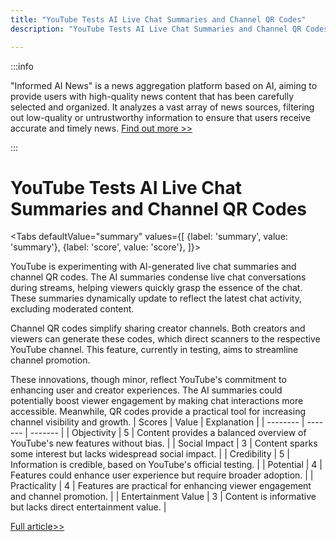 ```yaml
---
title: "YouTube Tests AI Live Chat Summaries and Channel QR Codes"
description: "YouTube Tests AI Live Chat Summaries and Channel QR Codes"

---
```



:::info

"Informed AI News" is a news aggregation platform based on AI, aiming to provide users with high-quality news content that has been carefully selected and organized. It analyzes a vast array of news sources, filtering out low-quality or untrustworthy information to ensure that users receive accurate and timely news.  [Find out more >>](/)

:::

# YouTube Tests AI Live Chat Summaries and Channel QR Codes


<Tabs
	defaultValue="summary"
	values={[
	{label: 'summary', value: 'summary'},
	{label: 'score', value: 'score'},
]}>
<TabItem value="summary">


YouTube is experimenting with AI-generated live chat summaries and channel QR codes. The AI summaries condense live chat conversations during streams, helping viewers quickly grasp the essence of the chat. These summaries dynamically update to reflect the latest chat activity, excluding moderated content.

Channel QR codes simplify sharing creator channels. Both creators and viewers can generate these codes, which direct scanners to the respective YouTube channel. This feature, currently in testing, aims to streamline channel promotion.

These innovations, though minor, reflect YouTube's commitment to enhancing user and creator experiences. The AI summaries could potentially boost viewer engagement by making chat interactions more accessible. Meanwhile, QR codes provide a practical tool for increasing channel visibility and growth.
</TabItem>
<TabItem value="score">
	| Scores     | Value   | Explanation |
	| -------- | ------- | ------- |
	| Objectivity  | 5    | Content provides a balanced overview of YouTube's new features without bias.    |
	| Social Impact | 3     | Content sparks some interest but lacks widespread social impact.    |
	| Credibility    | 5    | Information is credible, based on YouTube's official testing.    |
	| Potential    | 4    | Features could enhance user experience but require broader adoption.    |
	| Practicality    | 4    | Features are practical for enhancing viewer engagement and channel promotion.    |
	| Entertainment Value    | 3    | Content is informative but lacks direct entertainment value.    |
</TabItem>
</Tabs>

[Full article>>](https://sea.mashable.com/tech/33057/youtube-tests-ai-live-chat-summaries-and-channel-qr-codes-how-to-access-them)
